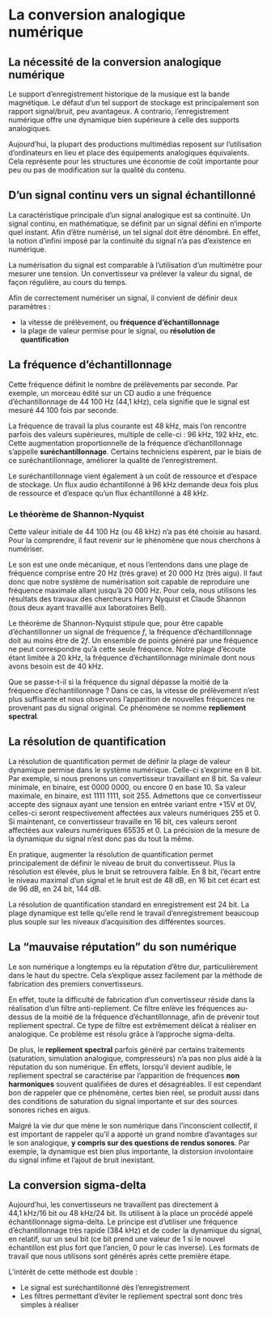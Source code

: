 # La conversion analogique numérique

## La nécessité de la conversion analogique numérique

Le support d’enregistrement historique de la musique est la bande magnétique. Le défaut d’un tel support de stockage est principalement son rapport signal/bruit, peu avantageux. A contrario, l’enregistrement numérique offre une dynamique bien supérieure à celle des supports analogiques.

Aujourd’hui, la plupart des productions multimédias reposent sur l’utilisation d’ordinateurs en lieu et place des équipements analogiques équivalents. Cela représente pour les structures une économie de coût importante pour peu ou pas de modification sur la qualité du contenu.

## D'un signal continu vers un signal échantillonné

La caractéristique principale d'un signal analogique est sa continuité. Un signal continu, en mathématique, se définit par un signal défini en n'importe quel instant. Afin d'être numérisé, un tel signal doit être dénombré. En effet, la notion d'infini imposé par la continuité du signal n'a pas d'existence en numérique.

La numérisation du signal est comparable à l'utilisation d'un multimètre pour mesurer une tension. Un convertisseur va prélever la valeur du signal, de façon régulière, au cours du temps.

Afin de correctement numériser un signal, il convient de définir deux paramètres :

+ la vitesse de prélèvement, ou **fréquence d'échantillonnage**
+ la plage de valeur permise pour le signal, ou **résolution de quantification**

## La fréquence d'échantillonnage

Cette fréquence définit le nombre de prélèvements par seconde. Par exemple, un morceau édité sur un CD audio a une fréquence d'échantillonnage de 44 100 Hz (44,1 kHz), cela signifie que le signal est mesuré 44 100 fois par seconde.

La fréquence de travail la plus courante est 48 kHz, mais l'on rencontre parfois des valeurs supérieures, multiple de celle-ci : 96 kHz, 192 kHz, etc. Cette augmentation proportionnelle de la fréquence d'échantillonnage s'appelle **suréchantillonnage**. Certains techniciens espèrent, par le biais de ce suréchantillonnage, améliorer la qualité de l'enregistrement.

Le suréchantillonnage vient également à un coût de ressource et d'espace de stockage. Un flux audio échantillonné à 96 kHz demande deux fois plus de ressource et d'espace qu'un flux échantillonné à 48 kHz.

### Le théorème de Shannon-Nyquist

Cette valeur initiale de 44 100 Hz (ou 48 kHz) n'a pas été choisie au hasard. Pour la comprendre, il faut revenir sur le phénomène que nous cherchons à numériser.

Le son est une onde mécanique, et nous l'entendons dans une plage de fréquence comprise entre 20 Hz (très grave) et 20 000 Hz (très aigu). Il faut donc que notre système de numérisation soit capable de reproduire une fréquence maximale allant jusqu'à 20 000 Hz. Pour cela, nous utilisons les résultats des travaux des chercheurs Harry Nyquist et Claude Shannon (tous deux ayant travaillé aux laboratoires Bell).

Le théorème de Shannon-Nyquist stipule que, pour être capable d'échantillonner un signal de fréquence $f$, la fréquence d'échantillonnage doit au moins être de $2f$. Un ensemble de points généré par une fréquence ne peut correspondre qu'à cette seule fréquence. Notre plage d'écoute étant limitée à 20 kHz, la fréquence d'échantillonnage minimale dont nous avons besoin est de 40 kHz.

Que se passe-t-il si la fréquence du signal dépasse la moitié de la fréquence d'échantillonnage ? Dans ce cas, la vitesse de prélèvement n'est plus suffisante et nous observons l'apparition de nouvelles fréquences ne provenant pas du signal original. Ce phénomène se nomme **repliement spectral**.

## La résolution de quantification

La résolution de quantification permet de définir la plage de valeur dynamique permise dans le système numérique. Celle-ci s'exprime en 8 bit. Par exemple, si nous prenons un convertisseur travaillant en 8 bit. Sa valeur minimale, en binaire, est 0000 0000, ou encore 0 en base 10. Sa valeur maximale, en binaire, est 1111 1111, soit 255. Admettons que ce convertisseur accepte des signaux ayant une tension en entrée variant entre +15V et 0V, celles-ci seront respectivement affectées aux valeurs numériques 255 et 0. Si maintenant, ce convertisseur travaille en 16 bit, ces valeurs seront affectées aux valeurs numériques 65535 et 0. La précision de la mesure de la dynamique du signal n'est donc pas du tout la même.

En pratique, augmenter la résolution de quantification permet principalement de définir le niveau de bruit du convertisseur. Plus la résolution est élevée, plus le bruit se retrouvera faible. En 8 bit, l'écart entre le niveau maximal d'un signal et le bruit est de 48 dB, en 16 bit cet écart est de 96 dB, en 24 bit, 144 dB.

La résolution de quantification standard en enregistrement est 24 bit. La plage dynamique est telle qu'elle rend le travail d'enregistrement beaucoup plus souple sur les niveaux d'acquisition des différentes sources.

## La "mauvaise réputation" du son numérique

Le son numérique a longtemps eu la réputation d'être dur, particulièrement dans le haut du spectre. Cela s'explique assez facilement par la méthode de fabrication des premiers convertisseurs.

En effet, toute la difficulté de fabrication d'un convertisseur réside dans la réalisation d'un filtre anti-repliement. Ce filtre enlève les fréquences au-dessus de la moitié de la fréquence d'échantillonnage, afin de prévenir tout repliement spectral. Ce type de filtre est extrêmement délicat à réaliser en analogique. Ce problème est résolu grâce à l'approche sigma-delta.

De plus, le **repliement spectral** parfois généré par certains traitements (saturation, simulation analogique, compresseurs) n'a pas non plus aidé à la réputation du son numérique. En effets, lorsqu'il devient audible, le repliement spectral se caractérise par l'apparition de fréquences **non harmoniques** souvent qualifiées de dures et désagréables. Il est cependant bon de rappeler que ce phénomène, certes bien réel, se produit aussi dans des conditions de saturation du signal importante et sur des sources sonores riches en aigus.

Malgré la vie dur que mène le son numérique dans l'inconscient collectif, il est important de rappeler qu'il a apporté un grand nombre d'avantages sur le son analogique, **y compris sur des questions de rendus sonores**. Par exemple, la dynamique est bien plus importante, la distorsion involontaire du signal infime et l'ajout de bruit inexistant.

## La conversion sigma-delta

Aujourd'hui, les convertisseurs ne travaillent pas directement à 44,1 kHz/16 bit ou 48 kHz/24 bit. Ils utilisent à la place un procédé appelé échantillonnage sigma-delta. Le principe est d'utiliser une fréquence d'échantillonnage très rapide (384 kHz) et de coder la dynamique du signal, en relatif, sur un seul bit (ce bit prend une valeur de 1 si le nouvel échantillon est plus fort que l'ancien, 0 pour le cas inverse). Les formats de travail que nous utilisons sont générés après cette première étape.

L'intérêt de cette méthode est double :

+ Le signal est suréchantillonné dès l'enregistrement
+ Les filtres permettant d'éviter le repliement spectral sont donc très simples à réaliser